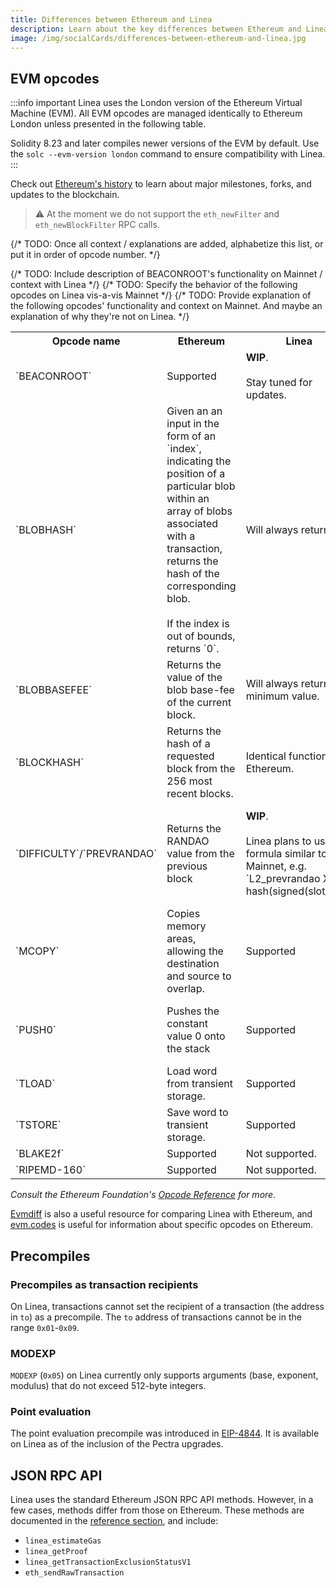 ```yaml
---
title: Differences between Ethereum and Linea
description: Learn about the key differences between Ethereum and Linea.
image: /img/socialCards/differences-between-ethereum-and-linea.jpg
---
```


## EVM opcodes

:::info important
Linea uses the London version of the Ethereum Virtual Machine (EVM). All EVM opcodes are managed
identically to Ethereum London unless presented in the following table.

Solidity 8.23 and later compiles newer versions of the EVM by default. Use the `solc --evm-version london`
command to ensure compatibility with Linea.
:::

Check out [Ethereum's history](https://ethereum.org/en/history/) to learn about major milestones, 
forks, and updates to the blockchain.

> ⚠️ At the moment we do not support the `eth_newFilter` and `eth_newBlockFilter` RPC calls.

{/* TODO: Once all context / explanations are added, alphabetize this list, or put it in order of opcode number. */}
<table>
    <tr>
        <th>Opcode name</th> 
        <th>Ethereum</th>
        <th>Linea</th>
        <th>Explanation</th>
{/* TODO: Include description of BEACONROOT's functionality on Mainnet / context with Linea */}
    </tr>
        <tr>
        <td>`BEACONROOT`</td>
        <td>Supported</td>
        <td><strong>WIP</strong>. <br /><br /> Stay tuned for updates.</td>
        <td>This will be included following Pectra upgrades; the value returned is to be determined.</td>
    </tr>
    <tr>
        <td>`BLOBHASH`</td>
        <td>Given an an input in the form of an `index`, indicating the position of a
            particular blob within an array of blobs associated with a transaction, returns the hash of the corresponding blob.
            <br /> <br /> If the index is out of bounds, returns `0`.</td>
        <td>Will always return `0`.</td>
        <td>Available on Linea as of inclusion of the Pectra upgrades.</td>
    </tr>
    <tr>
        <td>`BLOBBASEFEE`</td>
        <td>Returns the value of the blob base-fee of the current block.</td>
        <td>Will always return the minimum value.</td>
        <td>Available on Linea as of inclusion of the Pectra upgrades.</td>
    </tr>
    <tr>
        <td>`BLOCKHASH`</td>
        <td>Returns the hash of a requested block from the 256 most recent blocks.</td>
        <td>Identical function to Ethereum.</td>
        <td>Returns the correct value, but the value is not guaranteed by the proof (Linea is a 
        [type 2 zkEVM](https://vitalik.eth.limo/general/2022/08/04/zkevm.html), and uses/proves an 
        L2-specific state representation).</td>
    </tr>
    <tr>
        <td>`DIFFICULTY`/`PREVRANDAO`</td>
        <td>Returns the RANDAO value from the previous block</td>
        <td><strong>WIP</strong>. <br /> <br />
            Linea plans to use a formula similar to Mainnet, e.g. `L2_prevrandao XOR hash(signed(slot_id))`.</td>
        <td>In Ethereum, `PREVRANDAO` was previously known as `DIFFICULTY`. It was renamed to 
        `PREVRANDAO` in [EIP-4399](https://eips.ethereum.org/EIPS/eip-4399) and its functionality 
        changed due to the switch from PoW to PoS. `PREVRANDAO` returns a full 256-bit value that 
        represents the randomness beacon output of the previous block. For more, see the 'Security 
        Considerations' section of EIP-4399.</td>
    </tr>
{/* TODO: Specify the behavior of the following opcodes on Linea vis-a-vis Mainnet */}
    <tr>
        <td>`MCOPY`</td>
        <td>Copies memory areas, allowing the destination and source to overlap.</td>
        <td>Supported</td>
        <td>Available on Linea as of inclusion of the Pectra upgrades.</td>
    </tr>
        <tr>
        <td>`PUSH0`</td>
        <td>Pushes the constant value 0 onto the stack</td>
        <td>Supported</td>
        <td>PUSH0 was introduced in the Ethereum Mainnet Shanghai upgrade and became available in 
        Solidity compiler version 0.8.20, which came after the London release. It became available
        on Linea as of the inclusion of the Pectra upgrades.</td>
    </tr>
    <tr>
        <td>`TLOAD`</td>
        <td>Load word from transient storage.</td>
        <td>Supported</td>
        <td>Available on Linea as of inclusion of the Pectra upgrades.</td>
    </tr>
    <tr>
        <td>`TSTORE`</td>
        <td>Save word to transient storage.</td>
        <td>Supported</td>
        <td>Available on Linea as of inclusion of the Pectra upgrades.</td>
    </tr>
{/* TODO: Provide explanation of the following opcodes' functionality and context on Mainnet. And maybe an explanation of why they're not on Linea. */}
    <tr>
        <td>`BLAKE2f`</td>
        <td>Supported</td>
        <td>Not supported.</td>
        <td></td>
    </tr>
    <tr>
        <td>`RIPEMD-160`</td>
        <td>Supported</td>
        <td>Not supported.</td>
        <td></td>
    </tr>
</table>

_Consult the Ethereum Foundation's [Opcode Reference](https://ethereum.org/en/developers/docs/evm/opcodes/) 
for more._

[Evmdiff](https://www.evmdiff.com) is also a useful resource for comparing Linea with Ethereum, and
[evm.codes](https://www.evm.codes/) is useful for information about specific opcodes on Ethereum.

## Precompiles

### Precompiles as transaction recipients

On Linea, transactions cannot set the recipient of a transaction (the address in `to`) as a 
precompile. The `to` address of transactions cannot be in the range `0x01`-`0x09`.

### MODEXP

`MODEXP` (`0x05`) on Linea currently only supports arguments (base, exponent, modulus) that do not 
exceed 512-byte integers.

### Point evaluation

The point evaluation precompile was introduced in [EIP-4844](https://eips.ethereum.org/EIPS/eip-4844#point-evaluation-precompile). It is available on Linea as of the inclusion of the Pectra upgrades.

## JSON RPC API

Linea uses the standard Ethereum JSON RPC API methods. However, in a few cases, methods differ from 
those on Ethereum. These methods are documented in the [reference section](../../api/reference/index.mdx),
and include:
- `linea_estimateGas`
- `linea_getProof`
- `linea_getTransactionExclusionStatusV1`
- `eth_sendRawTransaction`
